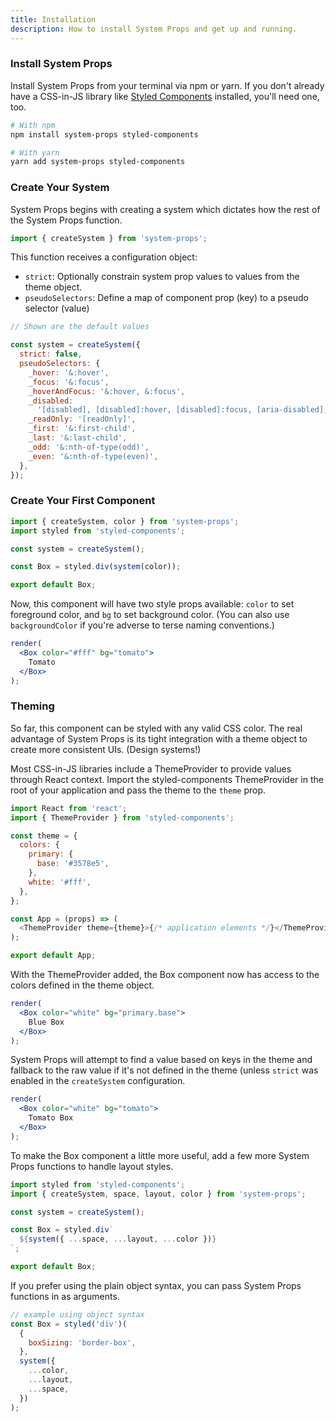 ```yaml
---
title: Installation
description: How to install System Props and get up and running.
---
```



### Install System Props

Install System Props from your terminal via npm or yarn. If you don't already have a CSS-in-JS library like [Styled Components][styled-components] installed, you'll need one, too.

```bash
# With npm
npm install system-props styled-components

# With yarn
yarn add system-props styled-components
```

### Create Your System

System Props begins with creating a system which dictates how the rest of the System Props function.

```js
import { createSystem } from 'system-props';
```

This function receives a configuration object:

- `strict`: Optionally constrain system prop values to values from the theme object.
- `pseudoSelectors`: Define a map of component prop (key) to a pseudo selector (value)

```js
// Shown are the default values

const system = createSystem({
  strict: false,
  pseudoSelectors: {
    _hover: '&:hover',
    _focus: '&:focus',
    _hoverAndFocus: '&:hover, &:focus',
    _disabled:
      '[disabled], [disabled]:hover, [disabled]:focus, [aria-disabled], [aria-disabled]:hover, [aria-disabled]:focus',
    _readOnly: '[readOnly]',
    _first: '&:first-child',
    _last: '&:last-child',
    _odd: '&:nth-of-type(odd)',
    _even: '&:nth-of-type(even)',
  },
});
```

### Create Your First Component

```js
import { createSystem, color } from 'system-props';
import styled from 'styled-components';

const system = createSystem();

const Box = styled.div(system(color));

export default Box;
```

Now, this component will have two style props available: `color` to set foreground color, and `bg` to set background color. (You can also use `backgroundColor` if you're adverse to terse naming conventions.)

```jsx live manual
render(
  <Box color="#fff" bg="tomato">
    Tomato
  </Box>
);
```

### Theming

So far, this component can be styled with any valid CSS color. The real advantage of System Props is its tight integration with a theme object to create more consistent UIs. (Design systems!)

Most CSS-in-JS libraries include a ThemeProvider to provide values through React context. Import the styled-components ThemeProvider in the root of your application and pass the theme to the `theme` prop.

```js
import React from 'react';
import { ThemeProvider } from 'styled-components';

const theme = {
  colors: {
    primary: {
      base: '#3578e5',
    },
    white: '#fff',
  },
};

const App = (props) => (
  <ThemeProvider theme={theme}>{/* application elements */}</ThemeProvider>
);

export default App;
```

With the ThemeProvider added, the Box component now has access to the colors defined in the theme object.

```jsx live manual
render(
  <Box color="white" bg="primary.base">
    Blue Box
  </Box>
);
```

System Props will attempt to find a value based on keys in the theme and fallback to the raw value if it's not defined in the theme (unless `strict` was enabled in the `createSystem` configuration.

```jsx live manual
render(
  <Box color="white" bg="tomato">
    Tomato Box
  </Box>
);
```

To make the Box component a little more useful, add a few more System Props functions to handle layout styles.

```js
import styled from 'styled-components';
import { createSystem, space, layout, color } from 'system-props';

const system = createSystem();

const Box = styled.div`
  ${system({ ...space, ...layout, ...color })}
`;

export default Box;
```

If you prefer using the plain object syntax, you can pass System Props functions in as arguments.

```js
// example using object syntax
const Box = styled('div')(
  {
    boxSizing: 'border-box',
  },
  system({
    ...color,
    ...layout,
    ...space,
  })
);
```

[styled-components]: https://styled-components.com
[emotion]: https://emotion.sh

